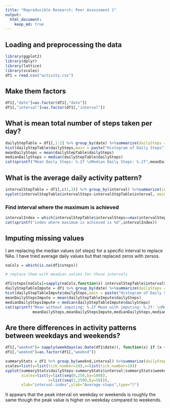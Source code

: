 ```yaml
---
title: "Reproducible Research: Peer Assessment 1"
output: 
  html_document:
    keep_md: true
---
```



## Loading and preprocessing the data
```r
library(ggplot2) 
library(dplyr)
library(lattice)
library(scales)
df1 = read.csv("activity.csv")
```
## Make them factors 
```r
df1[,"date"]=as.factor(df1[,"date"])
df1[,"interval"]=as.factor(df1[,"interval"])
```

## What is mean total number of steps taken per day?
```r
dailyStepTable = df1[,1:2] %>% group_by(date) %>%summarize(dailySteps = sum(steps,na.rm=TRUE))
hist(dailyStepTable$dailySteps,main = paste("Histogram of Daily Steps"),xlab="Daily Steps")
meanDailySteps = mean(dailyStepTable$dailySteps)
medianDailySteps = median(dailyStepTable$dailySteps)
cat(sprintf("Mean Daily Steps: %.2f \nMedian Daily Steps: %.2f",meanDailySteps,medianDailySteps))
```

## What is the average daily activity pattern?
```r
intervalStepTable = df1[,c(1,3)] %>% group_by(interval) %>%summarize(intervalSteps = mean(steps,na.rm=TRUE))
xyplot(intervalStepTable$intervalSteps~intervalStepTable$interval, main="Avarege Daily Pattern", xlab="Interval-index",ylab="Average-steps per Interval",type="l")
```

### Find interval where the maximum is achieved
```r
intervalIndex = which(intervalStepTable$intervalSteps==max(intervalStepTable$intervalSteps))
cat(sprintf("index where maximum is achieved is %d",intervalIndex))
```


## Imputing missing values
I am replacing the median values (of steps) for a specific interval to replace NAs. I have tried average daily values but that replaced zeros with zersos. 

```r
naCols = which(is.na(df1$steps))

# replace them with meadian values for those intervals

df1$steps[naCols]=sapply(naCols,function(x) intervalStepTable$intervalSteps[which(intervalStepTable$interval==df1$interval[x])] )
dailyStepTableImpute = df1 %>% group_by(date) %>%summarize(dailySteps = sum(steps,na.rm=TRUE))
hist(dailyStepTableImpute$dailySteps,main = paste("Histogram of Daily Steps (with Imputed Values)"),xlab="Daily Steps")
meanDailyStepsImpute = mean(dailyStepTableImpute$dailySteps)
medianDailyStepsImpute = median(dailyStepTableImpute$dailySteps)
cat(sprintf("Mean without imputing: %.2f Mean with imputing: %.2f: \nMedian without imputing: %.2f Median with imputing: %.2f",
            meanDailySteps,meanDailyStepsImpute,medianDailySteps,medianDailyStepsImpute))
```

## Are there differences in activity patterns between weekdays and weekends?
```r
df1[,"weeknd"]= sapply(weekdays(as.Date(df1$date)), function(x) if (x == "Sunday" || x == "Saturday") "weekend" else "weekday")
df1[,"weeknd"]=as.factor(df1[,"weeknd"])

summaryStats = df1 %>% group_by(weeknd,interval) %>%summarize(dailySteps = mean(steps,na.rm=TRUE))
scales=list(y=list(tick.number=10),x=list(tick.number=10))
xyplot(summaryStats$dailySteps~summaryStats$interval|summaryStats$weeknd,layout=c(1,2), main="Weekday and Weekend Comparisons",
       scales=list(y=list(seq(0,250,by=100)),
                   x=list(seq(1,2500,by=50))),
       xlab="interval-index",ylab="Average-steps",type="l")
```
It appears that the peak interval on weekday or weekends is roughly the same though the peak value is higher on weekday compared to weekends. 
